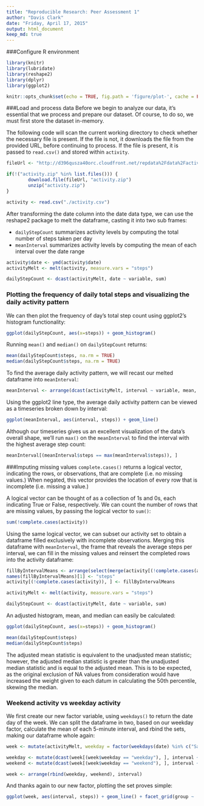 ```yaml
---
title: "Reproducible Research: Peer Assessment 1"
author: "Davis Clark"
date: "Friday, April 17, 2015"
output: html_document
keep_md: true
---
```

###Configure R environment  
```r
library(knitr)
library(lubridate)
library(reshape2)
library(dplyr)
library(ggplot2)

knitr::opts_chunk$set(echo = TRUE, fig.path = 'figure/plot-', cache = FALSE)
```

###Load and process data
Before we begin to analyze our data, it's essential that we process and prepare our dataset. Of course, to do so, we must first store the dataset in-memory.

The following code will scan the current working directory to check whether the necessary file is present. 
If the file is not, it downloads the file from the provided URL, before continuing to process. If the file is present, it is passed to `read.csv()` and stored within `activity`. 

```r
fileUrl <- "http://d396qusza40orc.cloudfront.net/repdata%2Fdata%2Factivity.zip"

if(!("activity.zip" %in% list.files())) {
        download.file(fileUrl, "activity.zip")
        unzip("activity.zip")
}

activity <- read.csv("./activity.csv")
```

After transforming the date column into the date data type, we can use the reshape2 package to melt the dataframe, casting it into two sub frames:

* `dailyStepCount` summarizes activity levels by computing the total number of steps taken per day
* `meanInterval` summarizes activity levels by computing the mean of each interval over the date range

```r
activity$date <- ymd(activity$date)
activityMelt <- melt(activity, measure.vars = "steps")

dailyStepCount <- dcast(activityMelt, date ~ variable, sum)
```

### Plotting the frequency of daily total steps and visualizing the daily activity pattern
We can then plot the frequency of day's total step count using ggplot2's histogram functionality:

```r
ggplot(dailyStepCount, aes(x=steps)) + geom_histogram()
```

Running `mean()` and `median()` on `dailyStepCount` returns:

```r
mean(dailyStepCount$steps, na.rm = TRUE)
median(dailyStepCount$steps, na.rm = TRUE)
```

To find the average daily activity pattern, we will recast our melted dataframe into `meanInterval`:

```r
meanInterval <- arrange(dcast(activityMelt, interval ~ variable, mean, na.rm = TRUE), interval)
```

Using the ggplot2 line type, the average daily activity pattern can be viewed as a timeseries broken down by interval:

```r
ggplot(meanInterval, aes(interval, steps)) + geom_line()
```

Although our timeseries gives us an excellent visualization of the data's overall shape, we'll run `max()` on the `meanInterval` to find the interval with the highest average step count:

```r
meanInterval[(meanInterval$steps == max(meanInterval$steps)), ]
```

###Imputing missing values
`complete.cases()` returns a logical vector, indicating the rows, or observations, that are complete (i.e. no missing values.) When negated, this vector provides the location of every row that is incomplete (i.e. missing a value.) 

A logical vector can be thought of as a collection of 1s and 0s, each indicating True or False, respectively. We can count the number of rows that are missing values, by passing the logical vector to `sum()`:
```r
sum(!complete.cases(activity))
```

Using the same logical vector, we can subset our activity set to obtain a dataframe filled exclusively with incomplete observations. Merging this dataframe with `meanInterval`, the frame that reveals the average steps per interval, we can fill in the missing values and reinsert the completed rows into the activity dataframe: 
```r
fillByIntervalMeans <- arrange(select(merge(activity[(!complete.cases(activity)), ], meanInterval, by = "interval"), steps.y, date, interval), date, interval)
names(fillByIntervalMeans)[1] <- "steps"
activity[(!complete.cases(activity)), ] <- fillByIntervalMeans

activityMelt <- melt(activity, measure.vars = "steps")

dailyStepCount <- dcast(activityMelt, date ~ variable, sum)
```

An adjusted histogram, mean, and median can easily be calculated:
```r
ggplot(dailyStepCount, aes(x=steps)) + geom_histogram()

mean(dailyStepCount$steps)
median(dailyStepCount$steps)
```

The adjusted mean statistic is equivalent to the unadjusted mean statistic; however, the adjusted median statistic is greater than the unadjusted median statistic and is equal to the adjusted mean. This is to be expected, as the original exclusion of NA values from consideration would have increased the weight given to each datum in calculating the 50th percentile, skewing the median.

### Weekend activity vs weekday activity
We first create our new factor variable, using `weekdays()` to return the date day of the week. We can split the dataframe in two, based on our weekday factor, calculate the mean of each 5-minute interval, and rbind the sets, making our dataframe whole again:

```r
week <- mutate(activityMelt, weekday = factor(weekdays(date) %in% c("Saturday", "Sunday"), labels = c("weekday", "weekend")))

weekday <- mutate(dcast(week[(week$weekday == "weekday"), ], interval ~ variable, mean), group = "weekday")
weekend <- mutate(dcast(week[(week$weekday == "weekend"), ], interval ~ variable, mean), group = "weekend")

week <- arrange(rbind(weekday, weekend), interval)
```

And thanks again to our new factor, plotting the set proves simple:

```r
ggplot(week, aes(interval, steps)) + geom_line() + facet_grid(group ~ .)
```


